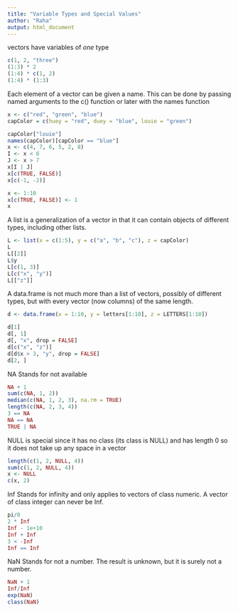 ---
title: "Variable Types and Special Values"
author: "Raha"
output: html_document
---

vectors have variables of _one_ type
```{r}
c(1, 2, "three")
(1:3) * 2
(1:4) * c(1, 2)
(1:4) * (1:3)
```
Each element of a vector can be given a name. This can be done by passing named arguments to
the c() function or later with the names function

```{r}
x <- c("red", "green", "blue")
capColor = c(huey = "red", duey = "blue", louie = "green")
```


```{r}
capColor["louie"]
names(capColor)[capColor == "blue"]
x <- c(4, 7, 6, 5, 2, 8)
I <- x < 6
J <- x > 7
x[I | J]
x[c(TRUE, FALSE)]
x[c(-1, -2)]

```
```{r}
x <- 1:10
x[c(TRUE, FALSE)] <- 1
x
```

A list is a generalization of a vector in that it can contain objects of different types, including
other lists. 
```{r}
L <- list(x = c(1:5), y = c("a", "b", "c"), z = capColor)
L
L[[2]]
L$y
L[c(1, 3)]
L[c("x", "y")]
L[["z"]]
```

A data.frame is not much more than a list of vectors, possibly of different types, but with
every vector (now columns) of the same length.
```{r}
d <- data.frame(x = 1:10, y = letters[1:10], z = LETTERS[1:10])

d[1]
d[, 1]
d[, "x", drop = FALSE]
d[c("x", "z")]
d[d$x > 3, "y", drop = FALSE]
d[2, ]
```

NA Stands for not available
```{r}
NA + 1
sum(c(NA, 1, 2))
median(c(NA, 1, 2, 3), na.rm = TRUE)
length(c(NA, 2, 3, 4))
3 == NA
NA == NA
TRUE | NA
```
NULL is special since it has no
class (its class is NULL) and has length 0 so it does not take up any space in a vector

```{r}
length(c(1, 2, NULL, 4))
sum(c(1, 2, NULL, 4))
x <- NULL
c(x, 2)

```
Inf Stands for infinity and only applies to vectors of class numeric. A vector of class integer can
never be Inf.
```{r}
pi/0
2 * Inf
Inf - 1e+10
Inf + Inf
3 < -Inf
Inf == Inf
```

NaN Stands for not a number. The result is unknown, but it is surely not a number.
```{r}
NaN + 1
Inf/Inf
exp(NaN)
class(NaN)
```


```{r}
```
